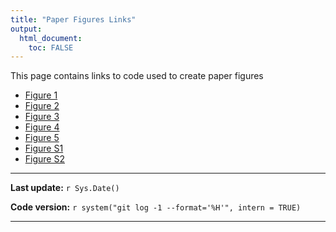 ```yaml
---
title: "Paper Figures Links"
output:
  html_document:
    toc: FALSE
---
```

This page contains links to code used to create paper figures

* [Figure 1](Figure.1_script.html)
* [Figure 2](Figure.2_script.html)
* [Figure 3](Figure.3_script.html)
* [Figure 4](Figure.4_script.html)
* [Figure 5](Figure.5_links.html)
* [Figure S1](Figure.S1.html)
* [Figure S2](Figure.S2.html)

***
**Last update:** `r Sys.Date()`

**Code version:** `r system("git log -1 --format='%H'", intern = TRUE)`    

***
